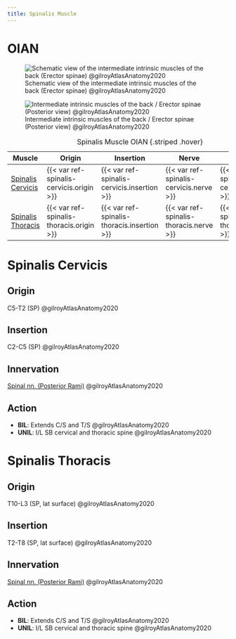 ```yaml
---
title: Spinalis Muscle
---
```


# OIAN
![Schematic view of the intermediate intrinsic muscles of the back (Erector spinae) @gilroyAtlasAnatomy2020](/Alchemy Archive/Anatomy/OIANs/images/3.9a schematic intermediate back muscles gilroyAtlasAnatomy2020.png){#fig-schematicintermediatebackmm39gilroyAtlasAnatomy2020}

![Intermediate intrinsic muscles of the back / Erector spinae (Posterior view) @gilroyAtlasAnatomy2020](/Alchemy Archive/Anatomy/OIANs/images/310b intermediate back muscles gilroyAtlasAnatomy2020.png){#fig-intermediatebackmm310gilroyAtlasAnatomy2020}

| Muscle  | Origin | Insertion | Nerve | Action |
|------|--------|-------|----------|--------|
| [Spinalis Cervicis]({{< var ref-spinalis-cervicis.path >}}) | {{< var ref-spinalis-cervicis.origin >}} | {{< var ref-spinalis-cervicis.insertion >}} | {{< var ref-spinalis-cervicis.nerve >}} | {{< var ref-spinalis-cervicis.action >}} |
| [Spinalis Thoracis]({{< var ref-spinalis-thoracis.path >}}) | {{< var ref-spinalis-thoracis.origin >}} | {{< var ref-spinalis-thoracis.insertion >}} | {{< var ref-spinalis-thoracis.nerve >}} | {{< var ref-spinalis-thoracis.action >}} |

: Spinalis Muscle OIAN {.striped .hover}


# Spinalis Cervicis
## Origin
C5-T2 (SP) @gilroyAtlasAnatomy2020

## Insertion 
C2-C5 (SP) @gilroyAtlasAnatomy2020

## Innervation
[Spinal nn. (Posterior Rami)]({{< var ref-spinal-nerves.path >}}) @gilroyAtlasAnatomy2020

## Action

- **BIL**: Extends C/S and T/S @gilroyAtlasAnatomy2020
- **UNIL**: I/L SB cervical and thoracic spine @gilroyAtlasAnatomy2020


# Spinalis Thoracis
## Origin
T10-L3 (SP, lat surface) @gilroyAtlasAnatomy2020

## Insertion 
T2-T8 (SP, lat surface) @gilroyAtlasAnatomy2020

## Innervation
[Spinal nn. (Posterior Rami)]({{< var ref-spinal-nerves.path >}}) @gilroyAtlasAnatomy2020

## Action

- **BIL**: Extends C/S and T/S @gilroyAtlasAnatomy2020
- **UNIL**: I/L SB cervical and thoracic spine @gilroyAtlasAnatomy2020
